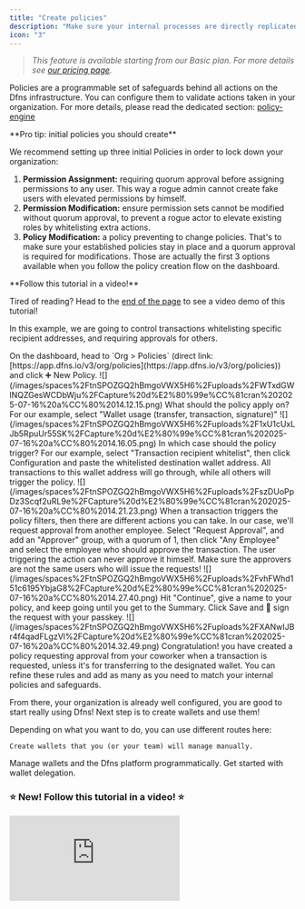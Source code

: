 ```yaml
---
title: "Create policies"
description: "Make sure your internal processes are directly replicated into your Dfns org."
icon: "3"
---
```


> _This feature is available starting from our Basic plan. For more details see_ [_our pricing page_](https://www.dfns.co/pricing)_._

Policies are a programmable set of safeguards behind all actions on the Dfns infrastructure. You can configure them to validate actions taken in your organization. For more details, please read the dedicated section: [policy-engine](/core-concepts/policies)

<Tip > 
**Pro tip: initial policies you should create**

We recommend setting up three initial Policies in order to lock down your organization:
  1. **Permission Assignment:** requiring quorum approval before assigning permissions to any user. This way a rogue admin cannot create fake users with elevated permissions by himself.
  2. **Permission Modification:** ensure permission sets cannot be modified without quorum approval, to prevent a rogue actor to elevate existing roles by whitelisting extra actions.
  3. **Policy Modification:** a policy preventing to change policies. That's to make sure your established policies stay in place and a quorum approval is required for modifications.
  Those are actually the first 3 options available when you follow the policy creation flow on the dashboard.
</Tip>

<Info> 
**Follow this tutorial in a video!**

  Tired of reading? Head to the [end of the page](#new-follow-this-tutorial-in-a-video) to see a video demo of this tutorial!
</Info>

In this example, we are going to control transactions whitelisting specific recipient addresses, and requiring approvals for others.

<Steps>
  <Step title="Create a new Policy">
    On the dashboard, head to `Org > Policies` (direct link: [https://app.dfns.io/v3/org/policies](https://app.dfns.io/v3/org/policies)) and click ➕ New Policy.
    <Frame>![](/images/spaces%2FtnSPOZGQ2hBmgoVWX5H6%2Fuploads%2FWTxdGWlNQZGesWCDbWju%2FCapture%20d%E2%80%99e%CC%81cran%202025-07-16%20a%CC%80%2014.12.15.png)</Frame>
  </Step>

  <Step title="Select the targeted activity">
    What should the policy apply on? For our example, select "Wallet usage (transfer, transaction, signature)"
    <Frame>![](/images/spaces%2FtnSPOZGQ2hBmgoVWX5H6%2Fuploads%2F1xU1cUxLJb5RpuUr55SK%2FCapture%20d%E2%80%99e%CC%81cran%202025-07-16%20a%CC%80%2014.16.05.png)</Frame>
  </Step>

  <Step title="Select the criteria to evaluate">
    In which case should the policy trigger? For our example, select "Transaction recipient whitelist", then click Configuration and paste the whitelisted destination wallet address. All transactions to this wallet address will go through, while all others will trigger the policy.
    <Frame>![](/images/spaces%2FtnSPOZGQ2hBmgoVWX5H6%2Fuploads%2FszDUoPpDz3Scqf2uRL9e%2FCapture%20d%E2%80%99e%CC%81cran%202025-07-16%20a%CC%80%2014.21.23.png)</Frame>
  </Step>

  <Step title="Select the action to take">
    When a transaction triggers the policy filters, then there are different actions you can take. In our case, we'll request approval from another employee. Select "Request Approval", and add an "Approver" group, with a quorum of 1, then click "Any Employee" and select the employee who should approve the transaction.
    <Info>
      The user triggering the action can never approve it himself. Make sure the approvers are not the same users who will issue the requests!
    </Info>
    <Frame>![](/images/spaces%2FtnSPOZGQ2hBmgoVWX5H6%2Fuploads%2FvhFWhd151c6195YbjaG8%2FCapture%20d%E2%80%99e%CC%81cran%202025-07-16%20a%CC%80%2014.27.40.png)</Frame>
  </Step>

  <Step title="Finish the configuration">
    Hit "Continue", give a name to your policy, and keep going until you get to the Summary. Click Save and 🔑 sign the request with your passkey.
    <Frame>![](/images/spaces%2FtnSPOZGQ2hBmgoVWX5H6%2Fuploads%2FXANwIJBr4f4qadFLgzVl%2FCapture%20d%E2%80%99e%CC%81cran%202025-07-16%20a%CC%80%2014.32.49.png)</Frame>
  </Step>
</Steps>

<Check>
  Congratulation! you have created a policy requesting approval from your coworker when a transaction is requested, unless it's for transferring to the designated wallet. You can refine these rules and add as many as you need to match your internal policies and safeguards.
</Check>

From there, your organization is already well configured, you are good to start really using Dfns! Next step is to create wallets and use them!

Depending on what you want to do, you can use different routes here:
<Columns cols={3}>
  <Card title="Keep using the dashboard" href="/introduction/quickstart/4-using-the-dashboard-create-your-first-wallet" cta="Using the dashboard: create your first wallet">
    
    Create wallets that you (or your team) will manage manually.

  </Card>

  <Card title="Integrate Dfns into your application" href="/introduction/quickstart/5-start-building-login-and-create-a-wallet-via-api" cta="Start building: login and create a wallet via api">
    Manage wallets and the Dfns platform programmatically.
  </Card>
  <Card title="Offer non-custodial wallets to your customers" href="/introduction/quickstart/6-non-custody-1-2-dfns-api-using-a-service-account" cta="Non-custody 1/2: Dfns API using a service account">
    Get started with wallet delegation.
  </Card>
</Columns>

### ⭐ New! Follow this tutorial in a video! ⭐

<iframe 
  className="w-full aspect-video rounded-xl"
  src="https://www.youtube-nocookie.com/embed/IICkUb4ZmL4?si=7PxLmenAw-WVpkcT" title="YouTube video player" 
  frameborder="0" allow="accelerometer; autoplay; clipboard-write; encrypted-media; gyroscope; picture-in-picture" 
  referrerpolicy="strict-origin-when-cross-origin" allowfullscreen></iframe>
